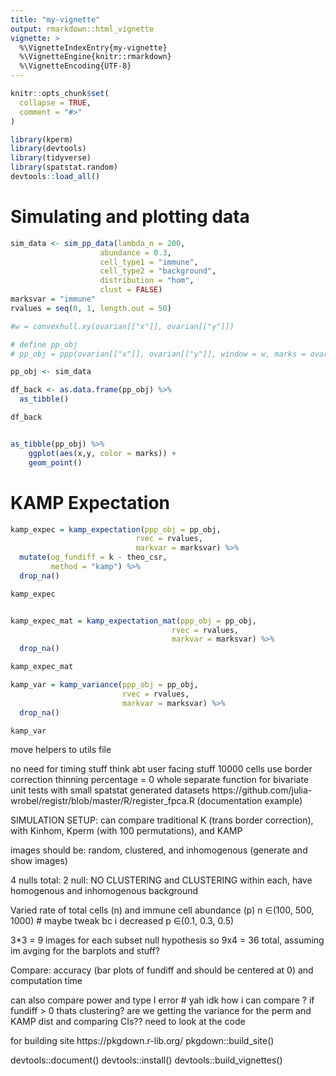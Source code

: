 ```yaml
---
title: "my-vignette"
output: rmarkdown::html_vignette
vignette: >
  %\VignetteIndexEntry{my-vignette}
  %\VignetteEngine{knitr::rmarkdown}
  %\VignetteEncoding{UTF-8}
---
```


```r
knitr::opts_chunk$set(
  collapse = TRUE,
  comment = "#>"
)
```

```r
library(kperm)
library(devtools)
library(tidyverse)
library(spatstat.random)
devtools::load_all()

```

# Simulating and plotting data
```r
sim_data <- sim_pp_data(lambda_n = 200, 
                    abundance = 0.3,
                    cell_type1 = "immune",
                    cell_type2 = "background",
                    distribution = "hom",
                    clust = FALSE)
marksvar = "immune"
rvalues = seq(0, 1, length.out = 50)

#w = convexhull.xy(ovarian[["x"]], ovarian[["y"]])

# define pp_obj
# pp_obj = ppp(ovarian[["x"]], ovarian[["y"]], window = w, marks = ovarian[[marksvar]])

pp_obj <- sim_data

df_back <- as.data.frame(pp_obj) %>%
  as_tibble()

df_back


as_tibble(pp_obj) %>%
    ggplot(aes(x,y, color = marks)) +
    geom_point()

```

# KAMP Expectation
```r
kamp_expec = kamp_expectation(ppp_obj = pp_obj,
                            rvec = rvalues,
                            markvar = marksvar) %>% 
  mutate(og_fundiff = k - theo_csr,
         method = "kamp") %>%
  drop_na()

kamp_expec


kamp_expec_mat = kamp_expectation_mat(ppp_obj = pp_obj,
                                    rvec = rvalues,
                                    markvar = marksvar) %>% 
  drop_na()

kamp_expec_mat

```

```r
kamp_var = kamp_variance(ppp_obj = pp_obj,
                         rvec = rvalues,
                         markvar = marksvar) %>% 
  drop_na()

kamp_var
```


move helpers to utils file

no need for timing stuff
think abt user facing stuff
10000 cells use border correction
thinning percentage = 0
whole separate function for bivariate
unit tests with small spatstat generated datasets
https://github.com/julia-wrobel/registr/blob/master/R/register_fpca.R (documentation example)

SIMULATION SETUP:
can compare traditional K (trans border correction), with Kinhom, Kperm (with 100 permutations), and KAMP


images should be: random, clustered, and inhomogenous (generate and show images)

4 nulls total:
2 null: NO CLUSTERING and CLUSTERING
within each, have homogenous and inhomogenous background


Varied rate of total cells (n) and immune cell abundance (p)
n ∈(100, 500, 1000) # maybe tweak bc i decreased
p ∈(0.1, 0.3, 0.5)

3*3 = 9 images for each subset null hypothesis so 9x4 = 36 total, assuming im avging for the barplots and stuff?

Compare: accuracy (bar plots of fundiff and should be centered at 0) and computation time

can also compare power and type I error # yah idk how i can compare ? if fundiff > 0 thats clustering? are we getting the variance for the perm and KAMP dist and comparing CIs?? need to look at the code


for building site
https://pkgdown.r-lib.org/
pkgdown::build_site()


devtools::document()
devtools::install()
devtools::build_vignettes()

